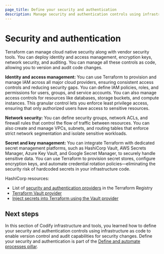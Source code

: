 ```yaml
---
page_title: Define your security and authentication
description: Manage security and authentication controls using infrastructure as code to enable version control and audit capabilities for security changes.
---
```


# Security and authentication

Terraform can manage cloud native security along with vendor security tools. You can deploy identity and access management, encryption keys, network security, and auditing. You can manage all these controls as code, allowing you to version and audit code changes. 

**Identity and access management:** You can use Terraform to provision and manage IAM across all major cloud providers, ensuring consistent access controls and reducing security gaps. You can define IAM policies, roles, and permissions for users, groups, and service accounts. You can also manage access controls for resources like databases, storage buckets, and compute instances. This granular control lets you enforce least privilege access, ensuring that only authorized users have access to sensitive resources.

**Network security:** You can define security groups, network ACLs, and firewall rules that control the flow of traffic between resources. You can also create and manage VPCs, subnets, and routing tables that enforce strict network segmentation and isolate sensitive workloads.

**Secret and key management:** You can integrate Terraform with dedicated secret management platforms, such as HashiCorp Vault, AWS Secrets Manager, Azure Key Vault, and Google Secret Manager, to securely handle sensitive data. You can use Terraform to provision secret stores, configure encryption keys, and automate credential rotation policies—eliminating the security risk of hardcoded secrets in your infrastructure code.

HashiCorp resources:
- List of [security and authentication providers](https://registry.terraform.io/browse/providers?category=security-authentication) in the Terraform Registry
- [Terraform Vault provider](https://registry.terraform.io/providers/hashicorp/vault/5.1.0)
- [Inject secrets into Terraform using the Vault provider](/terraform/tutorials/secrets/secrets-vault)

## Next steps

In this section of Codify infrastructure and tools, you learned how to define your security and authentication controls using infrastructure as code to enable version control and audit capabilities for security changes. Define your security and authentication is part of the [Define and automate processes pillar](/well-architected-framework/define-and-automate-processes).
